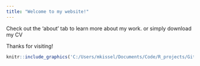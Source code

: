```yaml
---
title: "Welcome to my website!"
---
```


Check out the 'about' tab to learn more about my work. or simply download my CV

Thanks for visiting!


```r
knitr::include_graphics('C:/Users/mkissel/Documents/Code/R_projects/Git_learning/Building_website/MarcKissel3.github.io/pic.jpg')
```